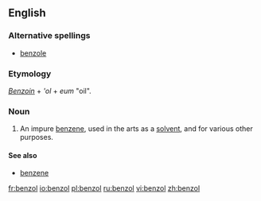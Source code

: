 ==English==

===Alternative spellings===
*[[benzole]]

===Etymology===
''[[Benzoin]]'' + {{L.}} '''ol'' + ''eum'' "oil".

===Noun===
{{en-noun}}

# {{organic chemistry}} An impure [[benzene]], used in the arts as a [[solvent]], and for various other purposes.

====See also====
*[[benzene]]

[[fr:benzol]]
[[io:benzol]]
[[pl:benzol]]
[[ru:benzol]]
[[vi:benzol]]
[[zh:benzol]]